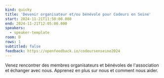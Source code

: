 ```yaml
---
kind: quicky
title: 'Devenir organisateur et/ou bénévole pour Codeurs en Seine'
start: 2024-11-21T11:50:00.000
end: 2024-11-21T12:05:00.000
speakers:
  - speaker-template
room: D
rows: 1
subtitled: false
feedback: https://openfeedback.io/codeursenseine2024
---
```


Venez rencontrer des membres organisateurs et bénévoles de l'association et échanger avec nous.
Apprenez en plus sur nous et comment nous aider.
